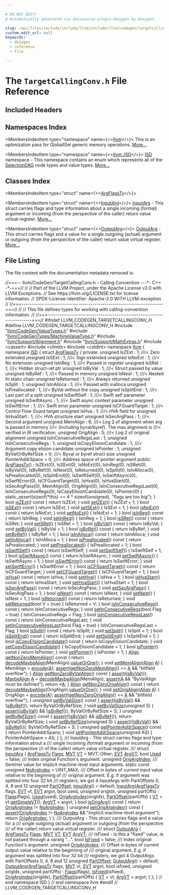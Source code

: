 ```yaml
---

# DO NOT EDIT!
# Automatically generated via docusaurus-plugin-doxygen by Doxygen.

slug: /api/files/include/include/llvm/include/llvm/codegen/targetcallingconv-h
custom_edit_url: null
keywords:
  - doxygen
  - reference
  - file

---
```





# The `TargetCallingConv.h` File Reference

<DoxygenPage pluginConfig={pluginConfig}>



## Included Headers

<IncludesList>
<IncludesListItem
  filePath="llvm/CodeGen/ValueTypes.h"
  permalink="/docs/api/files/include/include/llvm/include/llvm/codegen/valuetypes-h"
  isLocal="true" />
<IncludesListItem
  filePath="llvm/CodeGenTypes/MachineValueType.h"
  permalink="/docs/api/files/include/include/llvm/include/llvm/codegentypes/machinevaluetype-h"
  isLocal="true" />
<IncludesListItem
  filePath="llvm/Support/Alignment.h"
  permalink="/docs/api/files/include/include/llvm/include/llvm/support/alignment-h"
  isLocal="true" />
<IncludesListItem
  filePath="llvm/Support/MathExtras.h"
  permalink="/docs/api/files/include/include/llvm/include/llvm/support/mathextras-h"
  isLocal="true" />
<IncludesListItem
  filePath="cassert"
  permalink=""
  isLocal="false" />
<IncludesListItem
  filePath="climits"
  permalink=""
  isLocal="false" />
<IncludesListItem
  filePath="cstdint"
  permalink=""
  isLocal="false" />
</IncludesList>

## Namespaces Index

<MembersIndex>

<MembersIndexItem
  type="namespace"
  name={<><a href="/docs/api/namespaces/llvm">llvm</a></>}>
This is an optimization pass for GlobalISel generic memory operations. <a href="/docs/api/namespaces/llvm/#details">More...</a>
</MembersIndexItem>

<MembersIndexItem
  type="namespace"
  name={<><a href="/docs/api/namespaces/llvm/isd">llvm::ISD</a></>}>
<a href="/docs/api/namespaces/llvm/isd">ISD</a> namespace - This namespace contains an enum which represents all of the <a href="/docs/api/classes/llvm/selectiondag">SelectionDAG</a> node types and value types. <a href="/docs/api/namespaces/llvm/isd/#details">More...</a>
</MembersIndexItem>

</MembersIndex>

## Classes Index

<MembersIndex>

<MembersIndexItem
  type="struct"
  name={<><a href="/docs/api/structs/llvm/isd/argflagsty">ArgFlagsTy</a></>}>
</MembersIndexItem>

<MembersIndexItem
  type="struct"
  name={<><a href="/docs/api/structs/llvm/isd/inputarg">InputArg</a></>}>
<a href="/docs/api/structs/llvm/isd/inputarg">InputArg</a> - This struct carries flags and type information about a single incoming (formal) argument or incoming (from the perspective of the caller) return value virtual register. <a href="/docs/api/structs/llvm/isd/inputarg/#details">More...</a>
</MembersIndexItem>

<MembersIndexItem
  type="struct"
  name={<><a href="/docs/api/structs/llvm/isd/outputarg">OutputArg</a></>}>
<a href="/docs/api/structs/llvm/isd/outputarg">OutputArg</a> - This struct carries flags and a value for a single outgoing (actual) argument or outgoing (from the perspective of the caller) return value virtual register. <a href="/docs/api/structs/llvm/isd/outputarg/#details">More...</a>
</MembersIndexItem>

</MembersIndex>


## File Listing

The file content with the documentation metadata removed is:

<ProgramListing>

<Link id="l00001" /><CodeLine lineNumber="1"><Highlight kind="comment">//===-- llvm/CodeGen/TargetCallingConv.h - Calling Convention ---&#42;- C++ -&#42;-===//</Highlight><Highlight kind="normal"></Highlight></CodeLine>
<Link id="l00002" /><CodeLine lineNumber="2"><Highlight kind="normal"></Highlight><Highlight kind="comment">//</Highlight><Highlight kind="normal"></Highlight></CodeLine>
<Link id="l00003" /><CodeLine lineNumber="3"><Highlight kind="normal"></Highlight><Highlight kind="comment">// Part of the LLVM Project, under the Apache License v2.0 with LLVM Exceptions.</Highlight><Highlight kind="normal"></Highlight></CodeLine>
<Link id="l00004" /><CodeLine lineNumber="4"><Highlight kind="normal"></Highlight><Highlight kind="comment">// See https://llvm.org/LICENSE.txt for license information.</Highlight><Highlight kind="normal"></Highlight></CodeLine>
<Link id="l00005" /><CodeLine lineNumber="5"><Highlight kind="normal"></Highlight><Highlight kind="comment">// SPDX-License-Identifier: Apache-2.0 WITH LLVM-exception</Highlight><Highlight kind="normal"></Highlight></CodeLine>
<Link id="l00006" /><CodeLine lineNumber="6"><Highlight kind="normal"></Highlight><Highlight kind="comment">//</Highlight><Highlight kind="normal"></Highlight></CodeLine>
<Link id="l00007" /><CodeLine lineNumber="7"><Highlight kind="normal"></Highlight><Highlight kind="comment">//===----------------------------------------------------------------------===//</Highlight><Highlight kind="normal"></Highlight></CodeLine>
<Link id="l00008" /><CodeLine lineNumber="8"><Highlight kind="normal"></Highlight><Highlight kind="comment">//</Highlight><Highlight kind="normal"></Highlight></CodeLine>
<Link id="l00009" /><CodeLine lineNumber="9"><Highlight kind="normal"></Highlight><Highlight kind="comment">// This file defines types for working with calling-convention information.</Highlight><Highlight kind="normal"></Highlight></CodeLine>
<Link id="l00010" /><CodeLine lineNumber="10"><Highlight kind="normal"></Highlight><Highlight kind="comment">//</Highlight><Highlight kind="normal"></Highlight></CodeLine>
<Link id="l00011" /><CodeLine lineNumber="11"><Highlight kind="normal"></Highlight><Highlight kind="comment">//===----------------------------------------------------------------------===//</Highlight><Highlight kind="normal"></Highlight></CodeLine>
<Link id="l00012" /><CodeLine lineNumber="12"><Highlight kind="normal"></Highlight></CodeLine>
<Link id="l00013" /><CodeLine lineNumber="13"><Highlight kind="normal"></Highlight><Highlight kind="preprocessor">#ifndef LLVM&#95;CODEGEN&#95;TARGETCALLINGCONV&#95;H</Highlight><Highlight kind="normal"></Highlight></CodeLine>
<Link id="l00014" /><CodeLine lineNumber="14"><Highlight kind="normal"></Highlight><Highlight kind="preprocessor">#define LLVM&#95;CODEGEN&#95;TARGETCALLINGCONV&#95;H</Highlight><Highlight kind="normal"></Highlight></CodeLine>
<Link id="l00015" /><CodeLine lineNumber="15"><Highlight kind="normal"></Highlight></CodeLine>
<Link id="l00016" /><CodeLine lineNumber="16"><Highlight kind="normal"></Highlight><Highlight kind="preprocessor">#include &quot;<a href="/docs/api/files/include/include/llvm/include/llvm/codegen/valuetypes-h">llvm/CodeGen/ValueTypes.h</a>&quot;</Highlight><Highlight kind="normal"></Highlight></CodeLine>
<Link id="l00017" /><CodeLine lineNumber="17"><Highlight kind="normal"></Highlight><Highlight kind="preprocessor">#include &quot;<a href="/docs/api/files/include/include/llvm/include/llvm/codegentypes/machinevaluetype-h">llvm/CodeGenTypes/MachineValueType.h</a>&quot;</Highlight><Highlight kind="normal"></Highlight></CodeLine>
<Link id="l00018" /><CodeLine lineNumber="18"><Highlight kind="normal"></Highlight><Highlight kind="preprocessor">#include &quot;<a href="/docs/api/files/include/include/llvm/include/llvm/support/alignment-h">llvm/Support/Alignment.h</a>&quot;</Highlight><Highlight kind="normal"></Highlight></CodeLine>
<Link id="l00019" /><CodeLine lineNumber="19"><Highlight kind="normal"></Highlight><Highlight kind="preprocessor">#include &quot;<a href="/docs/api/files/include/include/llvm/include/llvm/support/mathextras-h">llvm/Support/MathExtras.h</a>&quot;</Highlight><Highlight kind="normal"></Highlight></CodeLine>
<Link id="l00020" /><CodeLine lineNumber="20"><Highlight kind="normal"></Highlight><Highlight kind="preprocessor">#include &lt;cassert&gt;</Highlight><Highlight kind="normal"></Highlight></CodeLine>
<Link id="l00021" /><CodeLine lineNumber="21"><Highlight kind="normal"></Highlight><Highlight kind="preprocessor">#include &lt;climits&gt;</Highlight><Highlight kind="normal"></Highlight></CodeLine>
<Link id="l00022" /><CodeLine lineNumber="22"><Highlight kind="normal"></Highlight><Highlight kind="preprocessor">#include &lt;cstdint&gt;</Highlight><Highlight kind="normal"></Highlight></CodeLine>
<Link id="l00023" /><CodeLine lineNumber="23"><Highlight kind="normal"></Highlight></CodeLine>
<Link id="l00024" /><CodeLine lineNumber="24"><Highlight kind="normal"></Highlight><Highlight kind="keyword">namespace </Highlight><Highlight kind="normal"><a href="/docs/api/namespaces/llvm">llvm</a> &#123;</Highlight></CodeLine>
<Link id="l00025" /><CodeLine lineNumber="25"><Highlight kind="normal"></Highlight><Highlight kind="keyword">namespace </Highlight><Highlight kind="normal"><a href="/docs/api/namespaces/llvm/isd">ISD</a> &#123;</Highlight></CodeLine>
<Link id="l00026" /><CodeLine lineNumber="26"><Highlight kind="normal"></Highlight></CodeLine>
<Link id="l00027" /><CodeLine lineNumber="27" lineLink="/docs/api/structs/llvm/isd/argflagsty"><Highlight kind="normal">  </Highlight><Highlight kind="keyword">struct </Highlight><Highlight kind="normal"><a href="/docs/api/structs/llvm/isd/argflagsty/#af36e8390a60a67b58813b43e3cbb765d">ArgFlagsTy</a> &#123;</Highlight></CodeLine>
<Link id="l00028" /><CodeLine lineNumber="28"><Highlight kind="normal">  </Highlight><Highlight kind="keyword">private</Highlight><Highlight kind="normal">:</Highlight></CodeLine>
<Link id="l00029" /><CodeLine lineNumber="29"><Highlight kind="normal">    </Highlight><Highlight kind="keywordtype">unsigned</Highlight><Highlight kind="normal"> IsZExt : 1;     </Highlight><Highlight kind="comment">///&lt; Zero extended</Highlight><Highlight kind="normal"></Highlight></CodeLine>
<Link id="l00030" /><CodeLine lineNumber="30"><Highlight kind="normal">    </Highlight><Highlight kind="keywordtype">unsigned</Highlight><Highlight kind="normal"> IsSExt : 1;     </Highlight><Highlight kind="comment">///&lt; Sign extended</Highlight><Highlight kind="normal"></Highlight></CodeLine>
<Link id="l00031" /><CodeLine lineNumber="31"><Highlight kind="normal">    </Highlight><Highlight kind="keywordtype">unsigned</Highlight><Highlight kind="normal"> IsNoExt : 1;    </Highlight><Highlight kind="comment">///&lt; No extension</Highlight><Highlight kind="normal"></Highlight></CodeLine>
<Link id="l00032" /><CodeLine lineNumber="32"><Highlight kind="normal">    </Highlight><Highlight kind="keywordtype">unsigned</Highlight><Highlight kind="normal"> IsInReg : 1;    </Highlight><Highlight kind="comment">///&lt; Passed in register</Highlight><Highlight kind="normal"></Highlight></CodeLine>
<Link id="l00033" /><CodeLine lineNumber="33"><Highlight kind="normal">    </Highlight><Highlight kind="keywordtype">unsigned</Highlight><Highlight kind="normal"> IsSRet : 1;     </Highlight><Highlight kind="comment">///&lt; Hidden struct-ret ptr</Highlight><Highlight kind="normal"></Highlight></CodeLine>
<Link id="l00034" /><CodeLine lineNumber="34"><Highlight kind="normal">    </Highlight><Highlight kind="keywordtype">unsigned</Highlight><Highlight kind="normal"> IsByVal : 1;    </Highlight><Highlight kind="comment">///&lt; Struct passed by value</Highlight><Highlight kind="normal"></Highlight></CodeLine>
<Link id="l00035" /><CodeLine lineNumber="35"><Highlight kind="normal">    </Highlight><Highlight kind="keywordtype">unsigned</Highlight><Highlight kind="normal"> IsByRef : 1;    </Highlight><Highlight kind="comment">///&lt; Passed in memory</Highlight><Highlight kind="normal"></Highlight></CodeLine>
<Link id="l00036" /><CodeLine lineNumber="36"><Highlight kind="normal">    </Highlight><Highlight kind="keywordtype">unsigned</Highlight><Highlight kind="normal"> IsNest : 1;     </Highlight><Highlight kind="comment">///&lt; Nested fn static chain</Highlight><Highlight kind="normal"></Highlight></CodeLine>
<Link id="l00037" /><CodeLine lineNumber="37"><Highlight kind="normal">    </Highlight><Highlight kind="keywordtype">unsigned</Highlight><Highlight kind="normal"> IsReturned : 1; </Highlight><Highlight kind="comment">///&lt; Always returned</Highlight><Highlight kind="normal"></Highlight></CodeLine>
<Link id="l00038" /><CodeLine lineNumber="38"><Highlight kind="normal">    </Highlight><Highlight kind="keywordtype">unsigned</Highlight><Highlight kind="normal"> IsSplit : 1;</Highlight></CodeLine>
<Link id="l00039" /><CodeLine lineNumber="39"><Highlight kind="normal">    </Highlight><Highlight kind="keywordtype">unsigned</Highlight><Highlight kind="normal"> IsInAlloca : 1;   </Highlight><Highlight kind="comment">///&lt; Passed with inalloca</Highlight><Highlight kind="normal"></Highlight></CodeLine>
<Link id="l00040" /><CodeLine lineNumber="40"><Highlight kind="normal">    </Highlight><Highlight kind="keywordtype">unsigned</Highlight><Highlight kind="normal"> IsPreallocated : 1; </Highlight><Highlight kind="comment">///&lt; ByVal without the copy</Highlight><Highlight kind="normal"></Highlight></CodeLine>
<Link id="l00041" /><CodeLine lineNumber="41"><Highlight kind="normal">    </Highlight><Highlight kind="keywordtype">unsigned</Highlight><Highlight kind="normal"> IsSplitEnd : 1;   </Highlight><Highlight kind="comment">///&lt; Last part of a split</Highlight><Highlight kind="normal"></Highlight></CodeLine>
<Link id="l00042" /><CodeLine lineNumber="42"><Highlight kind="normal">    </Highlight><Highlight kind="keywordtype">unsigned</Highlight><Highlight kind="normal"> IsSwiftSelf : 1;  </Highlight><Highlight kind="comment">///&lt; Swift self parameter</Highlight><Highlight kind="normal"></Highlight></CodeLine>
<Link id="l00043" /><CodeLine lineNumber="43"><Highlight kind="normal">    </Highlight><Highlight kind="keywordtype">unsigned</Highlight><Highlight kind="normal"> IsSwiftAsync : 1;  </Highlight><Highlight kind="comment">///&lt; Swift async context parameter</Highlight><Highlight kind="normal"></Highlight></CodeLine>
<Link id="l00044" /><CodeLine lineNumber="44"><Highlight kind="normal">    </Highlight><Highlight kind="keywordtype">unsigned</Highlight><Highlight kind="normal"> IsSwiftError : 1; </Highlight><Highlight kind="comment">///&lt; Swift error parameter</Highlight><Highlight kind="normal"></Highlight></CodeLine>
<Link id="l00045" /><CodeLine lineNumber="45"><Highlight kind="normal">    </Highlight><Highlight kind="keywordtype">unsigned</Highlight><Highlight kind="normal"> IsCFGuardTarget : 1; </Highlight><Highlight kind="comment">///&lt; Control Flow Guard target</Highlight><Highlight kind="normal"></Highlight></CodeLine>
<Link id="l00046" /><CodeLine lineNumber="46"><Highlight kind="normal">    </Highlight><Highlight kind="keywordtype">unsigned</Highlight><Highlight kind="normal"> IsHva : 1;        </Highlight><Highlight kind="comment">///&lt; HVA field for</Highlight><Highlight kind="normal"></Highlight></CodeLine>
<Link id="l00047" /><CodeLine lineNumber="47"><Highlight kind="normal">    </Highlight><Highlight kind="keywordtype">unsigned</Highlight><Highlight kind="normal"> IsHvaStart : 1;   </Highlight><Highlight kind="comment">///&lt; HVA structure start</Highlight><Highlight kind="normal"></Highlight></CodeLine>
<Link id="l00048" /><CodeLine lineNumber="48"><Highlight kind="normal">    </Highlight><Highlight kind="keywordtype">unsigned</Highlight><Highlight kind="normal"> IsSecArgPass : 1; </Highlight><Highlight kind="comment">///&lt; Second argument</Highlight><Highlight kind="normal"></Highlight></CodeLine>
<Link id="l00049" /><CodeLine lineNumber="49"><Highlight kind="normal">    </Highlight><Highlight kind="keywordtype">unsigned</Highlight><Highlight kind="normal"> MemAlign : 6; </Highlight><Highlight kind="comment">///&lt; Log 2 of alignment when arg is passed in memory</Highlight><Highlight kind="comment"></Highlight></CodeLine>
<Link id="l00050" /><CodeLine lineNumber="50"><Highlight kind="comment">                           ///&lt; (including byval/byref). The max alignment is</Highlight></CodeLine>
<Link id="l00051" /><CodeLine lineNumber="51"><Highlight kind="comment">                           ///&lt; verified in IR verification.</Highlight><Highlight kind="normal"></Highlight></CodeLine>
<Link id="l00052" /><CodeLine lineNumber="52"><Highlight kind="normal">    </Highlight><Highlight kind="keywordtype">unsigned</Highlight><Highlight kind="normal"> OrigAlign : 5;    </Highlight><Highlight kind="comment">///&lt; Log 2 of original alignment</Highlight><Highlight kind="normal"></Highlight></CodeLine>
<Link id="l00053" /><CodeLine lineNumber="53"><Highlight kind="normal">    </Highlight><Highlight kind="keywordtype">unsigned</Highlight><Highlight kind="normal"> IsInConsecutiveRegsLast : 1;</Highlight></CodeLine>
<Link id="l00054" /><CodeLine lineNumber="54"><Highlight kind="normal">    </Highlight><Highlight kind="keywordtype">unsigned</Highlight><Highlight kind="normal"> IsInConsecutiveRegs : 1;</Highlight></CodeLine>
<Link id="l00055" /><CodeLine lineNumber="55"><Highlight kind="normal">    </Highlight><Highlight kind="keywordtype">unsigned</Highlight><Highlight kind="normal"> IsCopyElisionCandidate : 1; </Highlight><Highlight kind="comment">///&lt; Argument copy elision candidate</Highlight><Highlight kind="normal"></Highlight></CodeLine>
<Link id="l00056" /><CodeLine lineNumber="56"><Highlight kind="normal">    </Highlight><Highlight kind="keywordtype">unsigned</Highlight><Highlight kind="normal"> IsPointer : 1;</Highlight></CodeLine>
<Link id="l00057" /><CodeLine lineNumber="57"><Highlight kind="normal"></Highlight></CodeLine>
<Link id="l00058" /><CodeLine lineNumber="58"><Highlight kind="normal">    </Highlight><Highlight kind="keywordtype">unsigned</Highlight><Highlight kind="normal"> ByValOrByRefSize = 0; </Highlight><Highlight kind="comment">///&lt; Byval or byref struct size</Highlight><Highlight kind="normal"></Highlight></CodeLine>
<Link id="l00059" /><CodeLine lineNumber="59"><Highlight kind="normal"></Highlight></CodeLine>
<Link id="l00060" /><CodeLine lineNumber="60"><Highlight kind="normal">    </Highlight><Highlight kind="keywordtype">unsigned</Highlight><Highlight kind="normal"> PointerAddrSpace = 0; </Highlight><Highlight kind="comment">///&lt; Address space of pointer argument</Highlight><Highlight kind="normal"></Highlight></CodeLine>
<Link id="l00061" /><CodeLine lineNumber="61"><Highlight kind="normal"></Highlight></CodeLine>
<Link id="l00062" /><CodeLine lineNumber="62"><Highlight kind="normal">  </Highlight><Highlight kind="keyword">public</Highlight><Highlight kind="normal">:</Highlight></CodeLine>
<Link id="l00063" /><CodeLine lineNumber="63" lineLink="/docs/api/structs/llvm/isd/argflagsty/#af36e8390a60a67b58813b43e3cbb765d"><Highlight kind="normal">    <a href="/docs/api/structs/llvm/isd/argflagsty/#af36e8390a60a67b58813b43e3cbb765d">ArgFlagsTy</a>()</Highlight></CodeLine>
<Link id="l00064" /><CodeLine lineNumber="64"><Highlight kind="normal">        : IsZExt(0), IsSExt(0), IsNoExt(0), IsInReg(0), IsSRet(0), IsByVal(0),</Highlight></CodeLine>
<Link id="l00065" /><CodeLine lineNumber="65"><Highlight kind="normal">          IsByRef(0), IsNest(0), IsReturned(0), IsSplit(0), IsInAlloca(0),</Highlight></CodeLine>
<Link id="l00066" /><CodeLine lineNumber="66"><Highlight kind="normal">          IsPreallocated(0), IsSplitEnd(0), IsSwiftSelf(0), IsSwiftAsync(0),</Highlight></CodeLine>
<Link id="l00067" /><CodeLine lineNumber="67"><Highlight kind="normal">          IsSwiftError(0), IsCFGuardTarget(0), IsHva(0), IsHvaStart(0),</Highlight></CodeLine>
<Link id="l00068" /><CodeLine lineNumber="68"><Highlight kind="normal">          IsSecArgPass(0), MemAlign(0), OrigAlign(0),</Highlight></CodeLine>
<Link id="l00069" /><CodeLine lineNumber="69"><Highlight kind="normal">          IsInConsecutiveRegsLast(0), IsInConsecutiveRegs(0),</Highlight></CodeLine>
<Link id="l00070" /><CodeLine lineNumber="70"><Highlight kind="normal">          IsCopyElisionCandidate(0), IsPointer(0) &#123;</Highlight></CodeLine>
<Link id="l00071" /><CodeLine lineNumber="71"><Highlight kind="normal">      </Highlight><Highlight kind="keyword">static&#95;assert</Highlight><Highlight kind="normal">(</Highlight><Highlight kind="keyword">sizeof</Highlight><Highlight kind="normal">(&#42;this) == 4 &#42; </Highlight><Highlight kind="keyword">sizeof</Highlight><Highlight kind="normal">(unsigned), </Highlight><Highlight kind="stringliteral">&quot;flags are too big&quot;</Highlight><Highlight kind="normal">);</Highlight></CodeLine>
<Link id="l00072" /><CodeLine lineNumber="72"><Highlight kind="normal">    &#125;</Highlight></CodeLine>
<Link id="l00073" /><CodeLine lineNumber="73"><Highlight kind="normal"></Highlight></CodeLine>
<Link id="l00074" /><CodeLine lineNumber="74" lineLink="/docs/api/structs/llvm/isd/argflagsty/#a8451a193509dd61f572e8dbd42b8912d"><Highlight kind="normal">    </Highlight><Highlight kind="keywordtype">bool</Highlight><Highlight kind="normal"> <a href="/docs/api/structs/llvm/isd/argflagsty/#a8451a193509dd61f572e8dbd42b8912d">isZExt</a>()</Highlight><Highlight kind="keyword"> const </Highlight><Highlight kind="normal">&#123; </Highlight><Highlight kind="keywordflow">return</Highlight><Highlight kind="normal"> IsZExt; &#125;</Highlight></CodeLine>
<Link id="l00075" /><CodeLine lineNumber="75" lineLink="/docs/api/structs/llvm/isd/argflagsty/#a9d5e89b5f086590d776028ee2f095453"><Highlight kind="normal">    </Highlight><Highlight kind="keywordtype">void</Highlight><Highlight kind="normal"> <a href="/docs/api/structs/llvm/isd/argflagsty/#a9d5e89b5f086590d776028ee2f095453">setZExt</a>() &#123; IsZExt = 1; &#125;</Highlight></CodeLine>
<Link id="l00076" /><CodeLine lineNumber="76"><Highlight kind="normal"></Highlight></CodeLine>
<Link id="l00077" /><CodeLine lineNumber="77" lineLink="/docs/api/structs/llvm/isd/argflagsty/#aaa6158ce48c81c608caeaf2317a43244"><Highlight kind="normal">    </Highlight><Highlight kind="keywordtype">bool</Highlight><Highlight kind="normal"> <a href="/docs/api/structs/llvm/isd/argflagsty/#aaa6158ce48c81c608caeaf2317a43244">isSExt</a>()</Highlight><Highlight kind="keyword"> const </Highlight><Highlight kind="normal">&#123; </Highlight><Highlight kind="keywordflow">return</Highlight><Highlight kind="normal"> IsSExt; &#125;</Highlight></CodeLine>
<Link id="l00078" /><CodeLine lineNumber="78" lineLink="/docs/api/structs/llvm/isd/argflagsty/#a1134ea0aa4c8b2d3e344d48dca3c4d44"><Highlight kind="normal">    </Highlight><Highlight kind="keywordtype">void</Highlight><Highlight kind="normal"> <a href="/docs/api/structs/llvm/isd/argflagsty/#a1134ea0aa4c8b2d3e344d48dca3c4d44">setSExt</a>() &#123; IsSExt = 1; &#125;</Highlight></CodeLine>
<Link id="l00079" /><CodeLine lineNumber="79"><Highlight kind="normal"></Highlight></CodeLine>
<Link id="l00080" /><CodeLine lineNumber="80" lineLink="/docs/api/structs/llvm/isd/argflagsty/#a86680b7d4f41cceffc04988618bdf180"><Highlight kind="normal">    </Highlight><Highlight kind="keywordtype">bool</Highlight><Highlight kind="normal"> <a href="/docs/api/structs/llvm/isd/argflagsty/#a86680b7d4f41cceffc04988618bdf180">isNoExt</a>()</Highlight><Highlight kind="keyword"> const </Highlight><Highlight kind="normal">&#123; </Highlight><Highlight kind="keywordflow">return</Highlight><Highlight kind="normal"> IsNoExt; &#125;</Highlight></CodeLine>
<Link id="l00081" /><CodeLine lineNumber="81" lineLink="/docs/api/structs/llvm/isd/argflagsty/#ac58d2dee5e895bdbbe4805d4c2f71554"><Highlight kind="normal">    </Highlight><Highlight kind="keywordtype">void</Highlight><Highlight kind="normal"> <a href="/docs/api/structs/llvm/isd/argflagsty/#ac58d2dee5e895bdbbe4805d4c2f71554">setNoExt</a>() &#123; IsNoExt = 1; &#125;</Highlight></CodeLine>
<Link id="l00082" /><CodeLine lineNumber="82"><Highlight kind="normal"></Highlight></CodeLine>
<Link id="l00083" /><CodeLine lineNumber="83" lineLink="/docs/api/structs/llvm/isd/argflagsty/#a1b2d8fdb0e97f6b863438aea77e6a118"><Highlight kind="normal">    </Highlight><Highlight kind="keywordtype">bool</Highlight><Highlight kind="normal"> <a href="/docs/api/structs/llvm/isd/argflagsty/#a1b2d8fdb0e97f6b863438aea77e6a118">isInReg</a>()</Highlight><Highlight kind="keyword"> const </Highlight><Highlight kind="normal">&#123; </Highlight><Highlight kind="keywordflow">return</Highlight><Highlight kind="normal"> IsInReg; &#125;</Highlight></CodeLine>
<Link id="l00084" /><CodeLine lineNumber="84" lineLink="/docs/api/structs/llvm/isd/argflagsty/#ac8683d314a90a316cb67a685d42a8c28"><Highlight kind="normal">    </Highlight><Highlight kind="keywordtype">void</Highlight><Highlight kind="normal"> <a href="/docs/api/structs/llvm/isd/argflagsty/#ac8683d314a90a316cb67a685d42a8c28">setInReg</a>() &#123; IsInReg = 1; &#125;</Highlight></CodeLine>
<Link id="l00085" /><CodeLine lineNumber="85"><Highlight kind="normal"></Highlight></CodeLine>
<Link id="l00086" /><CodeLine lineNumber="86" lineLink="/docs/api/structs/llvm/isd/argflagsty/#a4f5f700d87743dfbb043a2f7d56844dd"><Highlight kind="normal">    </Highlight><Highlight kind="keywordtype">bool</Highlight><Highlight kind="normal"> <a href="/docs/api/structs/llvm/isd/argflagsty/#a4f5f700d87743dfbb043a2f7d56844dd">isSRet</a>()</Highlight><Highlight kind="keyword"> const </Highlight><Highlight kind="normal">&#123; </Highlight><Highlight kind="keywordflow">return</Highlight><Highlight kind="normal"> IsSRet; &#125;</Highlight></CodeLine>
<Link id="l00087" /><CodeLine lineNumber="87" lineLink="/docs/api/structs/llvm/isd/argflagsty/#aba7598e759d8fb948b4a25186a4d8aec"><Highlight kind="normal">    </Highlight><Highlight kind="keywordtype">void</Highlight><Highlight kind="normal"> <a href="/docs/api/structs/llvm/isd/argflagsty/#aba7598e759d8fb948b4a25186a4d8aec">setSRet</a>() &#123; IsSRet = 1; &#125;</Highlight></CodeLine>
<Link id="l00088" /><CodeLine lineNumber="88"><Highlight kind="normal"></Highlight></CodeLine>
<Link id="l00089" /><CodeLine lineNumber="89" lineLink="/docs/api/structs/llvm/isd/argflagsty/#abaf9cc57d53cc8554954965b74037ad3"><Highlight kind="normal">    </Highlight><Highlight kind="keywordtype">bool</Highlight><Highlight kind="normal"> <a href="/docs/api/structs/llvm/isd/argflagsty/#abaf9cc57d53cc8554954965b74037ad3">isByVal</a>()</Highlight><Highlight kind="keyword"> const </Highlight><Highlight kind="normal">&#123; </Highlight><Highlight kind="keywordflow">return</Highlight><Highlight kind="normal"> IsByVal; &#125;</Highlight></CodeLine>
<Link id="l00090" /><CodeLine lineNumber="90" lineLink="/docs/api/structs/llvm/isd/argflagsty/#a2014ce03ca56d15be72ef050d1098660"><Highlight kind="normal">    </Highlight><Highlight kind="keywordtype">void</Highlight><Highlight kind="normal"> <a href="/docs/api/structs/llvm/isd/argflagsty/#a2014ce03ca56d15be72ef050d1098660">setByVal</a>() &#123; IsByVal = 1; &#125;</Highlight></CodeLine>
<Link id="l00091" /><CodeLine lineNumber="91"><Highlight kind="normal"></Highlight></CodeLine>
<Link id="l00092" /><CodeLine lineNumber="92" lineLink="/docs/api/structs/llvm/isd/argflagsty/#aeade37a31ddf79e6953f9aaa5f722b13"><Highlight kind="normal">    </Highlight><Highlight kind="keywordtype">bool</Highlight><Highlight kind="normal"> <a href="/docs/api/structs/llvm/isd/argflagsty/#aeade37a31ddf79e6953f9aaa5f722b13">isByRef</a>()</Highlight><Highlight kind="keyword"> const </Highlight><Highlight kind="normal">&#123; </Highlight><Highlight kind="keywordflow">return</Highlight><Highlight kind="normal"> IsByRef; &#125;</Highlight></CodeLine>
<Link id="l00093" /><CodeLine lineNumber="93" lineLink="/docs/api/structs/llvm/isd/argflagsty/#a6906d544563f34cb4919576d2164a8a2"><Highlight kind="normal">    </Highlight><Highlight kind="keywordtype">void</Highlight><Highlight kind="normal"> <a href="/docs/api/structs/llvm/isd/argflagsty/#a6906d544563f34cb4919576d2164a8a2">setByRef</a>() &#123; IsByRef = 1; &#125;</Highlight></CodeLine>
<Link id="l00094" /><CodeLine lineNumber="94"><Highlight kind="normal"></Highlight></CodeLine>
<Link id="l00095" /><CodeLine lineNumber="95" lineLink="/docs/api/structs/llvm/isd/argflagsty/#a26e11c082de7b6b6cb7eb2949b24e4d0"><Highlight kind="normal">    </Highlight><Highlight kind="keywordtype">bool</Highlight><Highlight kind="normal"> <a href="/docs/api/structs/llvm/isd/argflagsty/#a26e11c082de7b6b6cb7eb2949b24e4d0">isInAlloca</a>()</Highlight><Highlight kind="keyword"> const </Highlight><Highlight kind="normal">&#123; </Highlight><Highlight kind="keywordflow">return</Highlight><Highlight kind="normal"> IsInAlloca; &#125;</Highlight></CodeLine>
<Link id="l00096" /><CodeLine lineNumber="96" lineLink="/docs/api/structs/llvm/isd/argflagsty/#aa901bfa31a5e007d0c802fe32eef922a"><Highlight kind="normal">    </Highlight><Highlight kind="keywordtype">void</Highlight><Highlight kind="normal"> <a href="/docs/api/structs/llvm/isd/argflagsty/#aa901bfa31a5e007d0c802fe32eef922a">setInAlloca</a>() &#123; IsInAlloca = 1; &#125;</Highlight></CodeLine>
<Link id="l00097" /><CodeLine lineNumber="97"><Highlight kind="normal"></Highlight></CodeLine>
<Link id="l00098" /><CodeLine lineNumber="98" lineLink="/docs/api/structs/llvm/isd/argflagsty/#ae1019f559dfd37f36cf2040bc29c0f78"><Highlight kind="normal">    </Highlight><Highlight kind="keywordtype">bool</Highlight><Highlight kind="normal"> <a href="/docs/api/structs/llvm/isd/argflagsty/#ae1019f559dfd37f36cf2040bc29c0f78">isPreallocated</a>()</Highlight><Highlight kind="keyword"> const </Highlight><Highlight kind="normal">&#123; </Highlight><Highlight kind="keywordflow">return</Highlight><Highlight kind="normal"> IsPreallocated; &#125;</Highlight></CodeLine>
<Link id="l00099" /><CodeLine lineNumber="99" lineLink="/docs/api/structs/llvm/isd/argflagsty/#a325d2ebbfd9d8dc1256ee85ee05f3e8a"><Highlight kind="normal">    </Highlight><Highlight kind="keywordtype">void</Highlight><Highlight kind="normal"> <a href="/docs/api/structs/llvm/isd/argflagsty/#a325d2ebbfd9d8dc1256ee85ee05f3e8a">setPreallocated</a>() &#123; IsPreallocated = 1; &#125;</Highlight></CodeLine>
<Link id="l00100" /><CodeLine lineNumber="100"><Highlight kind="normal"></Highlight></CodeLine>
<Link id="l00101" /><CodeLine lineNumber="101" lineLink="/docs/api/structs/llvm/isd/argflagsty/#a64789b829491f11487c7e0ed130f393d"><Highlight kind="normal">    </Highlight><Highlight kind="keywordtype">bool</Highlight><Highlight kind="normal"> <a href="/docs/api/structs/llvm/isd/argflagsty/#a64789b829491f11487c7e0ed130f393d">isSwiftSelf</a>()</Highlight><Highlight kind="keyword"> const </Highlight><Highlight kind="normal">&#123; </Highlight><Highlight kind="keywordflow">return</Highlight><Highlight kind="normal"> IsSwiftSelf; &#125;</Highlight></CodeLine>
<Link id="l00102" /><CodeLine lineNumber="102" lineLink="/docs/api/structs/llvm/isd/argflagsty/#abdf35e22996dcd160d6986396d2a0d79"><Highlight kind="normal">    </Highlight><Highlight kind="keywordtype">void</Highlight><Highlight kind="normal"> <a href="/docs/api/structs/llvm/isd/argflagsty/#abdf35e22996dcd160d6986396d2a0d79">setSwiftSelf</a>() &#123; IsSwiftSelf = 1; &#125;</Highlight></CodeLine>
<Link id="l00103" /><CodeLine lineNumber="103"><Highlight kind="normal"></Highlight></CodeLine>
<Link id="l00104" /><CodeLine lineNumber="104" lineLink="/docs/api/structs/llvm/isd/argflagsty/#ae9e5ea9fb9ac21ba336df66b3200de50"><Highlight kind="normal">    </Highlight><Highlight kind="keywordtype">bool</Highlight><Highlight kind="normal"> <a href="/docs/api/structs/llvm/isd/argflagsty/#ae9e5ea9fb9ac21ba336df66b3200de50">isSwiftAsync</a>()</Highlight><Highlight kind="keyword"> const </Highlight><Highlight kind="normal">&#123; </Highlight><Highlight kind="keywordflow">return</Highlight><Highlight kind="normal"> IsSwiftAsync; &#125;</Highlight></CodeLine>
<Link id="l00105" /><CodeLine lineNumber="105" lineLink="/docs/api/structs/llvm/isd/argflagsty/#a0f72a0f880088d46e3832db9cbf6f030"><Highlight kind="normal">    </Highlight><Highlight kind="keywordtype">void</Highlight><Highlight kind="normal"> <a href="/docs/api/structs/llvm/isd/argflagsty/#a0f72a0f880088d46e3832db9cbf6f030">setSwiftAsync</a>() &#123; IsSwiftAsync = 1; &#125;</Highlight></CodeLine>
<Link id="l00106" /><CodeLine lineNumber="106"><Highlight kind="normal"></Highlight></CodeLine>
<Link id="l00107" /><CodeLine lineNumber="107" lineLink="/docs/api/structs/llvm/isd/argflagsty/#aa69b21f650eee79a9223739121540569"><Highlight kind="normal">    </Highlight><Highlight kind="keywordtype">bool</Highlight><Highlight kind="normal"> <a href="/docs/api/structs/llvm/isd/argflagsty/#aa69b21f650eee79a9223739121540569">isSwiftError</a>()</Highlight><Highlight kind="keyword"> const </Highlight><Highlight kind="normal">&#123; </Highlight><Highlight kind="keywordflow">return</Highlight><Highlight kind="normal"> IsSwiftError; &#125;</Highlight></CodeLine>
<Link id="l00108" /><CodeLine lineNumber="108" lineLink="/docs/api/structs/llvm/isd/argflagsty/#a8cd2538a9400e19ebc6514a5a166b655"><Highlight kind="normal">    </Highlight><Highlight kind="keywordtype">void</Highlight><Highlight kind="normal"> <a href="/docs/api/structs/llvm/isd/argflagsty/#a8cd2538a9400e19ebc6514a5a166b655">setSwiftError</a>() &#123; IsSwiftError = 1; &#125;</Highlight></CodeLine>
<Link id="l00109" /><CodeLine lineNumber="109"><Highlight kind="normal"></Highlight></CodeLine>
<Link id="l00110" /><CodeLine lineNumber="110" lineLink="/docs/api/structs/llvm/isd/argflagsty/#af2d266bcaaa1e4e0e4f3594108c65332"><Highlight kind="normal">    </Highlight><Highlight kind="keywordtype">bool</Highlight><Highlight kind="normal"> <a href="/docs/api/structs/llvm/isd/argflagsty/#af2d266bcaaa1e4e0e4f3594108c65332">isCFGuardTarget</a>()</Highlight><Highlight kind="keyword"> const </Highlight><Highlight kind="normal">&#123; </Highlight><Highlight kind="keywordflow">return</Highlight><Highlight kind="normal"> IsCFGuardTarget; &#125;</Highlight></CodeLine>
<Link id="l00111" /><CodeLine lineNumber="111" lineLink="/docs/api/structs/llvm/isd/argflagsty/#ad89e01749b073512bcb3dbab287ae456"><Highlight kind="normal">    </Highlight><Highlight kind="keywordtype">void</Highlight><Highlight kind="normal"> <a href="/docs/api/structs/llvm/isd/argflagsty/#ad89e01749b073512bcb3dbab287ae456">setCFGuardTarget</a>() &#123; IsCFGuardTarget = 1; &#125;</Highlight></CodeLine>
<Link id="l00112" /><CodeLine lineNumber="112"><Highlight kind="normal"></Highlight></CodeLine>
<Link id="l00113" /><CodeLine lineNumber="113" lineLink="/docs/api/structs/llvm/isd/argflagsty/#a818a4ff7f8a1e73e623e74ffd0fdc95f"><Highlight kind="normal">    </Highlight><Highlight kind="keywordtype">bool</Highlight><Highlight kind="normal"> <a href="/docs/api/structs/llvm/isd/argflagsty/#a818a4ff7f8a1e73e623e74ffd0fdc95f">isHva</a>()</Highlight><Highlight kind="keyword"> const </Highlight><Highlight kind="normal">&#123; </Highlight><Highlight kind="keywordflow">return</Highlight><Highlight kind="normal"> IsHva; &#125;</Highlight></CodeLine>
<Link id="l00114" /><CodeLine lineNumber="114" lineLink="/docs/api/structs/llvm/isd/argflagsty/#a078f1add692592f49da841cb0d7d54de"><Highlight kind="normal">    </Highlight><Highlight kind="keywordtype">void</Highlight><Highlight kind="normal"> <a href="/docs/api/structs/llvm/isd/argflagsty/#a078f1add692592f49da841cb0d7d54de">setHva</a>() &#123; IsHva = 1; &#125;</Highlight></CodeLine>
<Link id="l00115" /><CodeLine lineNumber="115"><Highlight kind="normal"></Highlight></CodeLine>
<Link id="l00116" /><CodeLine lineNumber="116" lineLink="/docs/api/structs/llvm/isd/argflagsty/#a048fbfd76ffc6c50232e51e944eec532"><Highlight kind="normal">    </Highlight><Highlight kind="keywordtype">bool</Highlight><Highlight kind="normal"> <a href="/docs/api/structs/llvm/isd/argflagsty/#a048fbfd76ffc6c50232e51e944eec532">isHvaStart</a>()</Highlight><Highlight kind="keyword"> const </Highlight><Highlight kind="normal">&#123; </Highlight><Highlight kind="keywordflow">return</Highlight><Highlight kind="normal"> IsHvaStart; &#125;</Highlight></CodeLine>
<Link id="l00117" /><CodeLine lineNumber="117" lineLink="/docs/api/structs/llvm/isd/argflagsty/#accc04df0e6338eec3586aeba3a03f73f"><Highlight kind="normal">    </Highlight><Highlight kind="keywordtype">void</Highlight><Highlight kind="normal"> <a href="/docs/api/structs/llvm/isd/argflagsty/#accc04df0e6338eec3586aeba3a03f73f">setHvaStart</a>() &#123; IsHvaStart = 1; &#125;</Highlight></CodeLine>
<Link id="l00118" /><CodeLine lineNumber="118"><Highlight kind="normal"></Highlight></CodeLine>
<Link id="l00119" /><CodeLine lineNumber="119" lineLink="/docs/api/structs/llvm/isd/argflagsty/#a5af59a7db5f3b01138d11a3dc7da10db"><Highlight kind="normal">    </Highlight><Highlight kind="keywordtype">bool</Highlight><Highlight kind="normal"> <a href="/docs/api/structs/llvm/isd/argflagsty/#a5af59a7db5f3b01138d11a3dc7da10db">isSecArgPass</a>()</Highlight><Highlight kind="keyword"> const </Highlight><Highlight kind="normal">&#123; </Highlight><Highlight kind="keywordflow">return</Highlight><Highlight kind="normal"> IsSecArgPass; &#125;</Highlight></CodeLine>
<Link id="l00120" /><CodeLine lineNumber="120" lineLink="/docs/api/structs/llvm/isd/argflagsty/#ae55bb9d4e1f746ee361215d4d9b50ff8"><Highlight kind="normal">    </Highlight><Highlight kind="keywordtype">void</Highlight><Highlight kind="normal"> <a href="/docs/api/structs/llvm/isd/argflagsty/#ae55bb9d4e1f746ee361215d4d9b50ff8">setSecArgPass</a>() &#123; IsSecArgPass = 1; &#125;</Highlight></CodeLine>
<Link id="l00121" /><CodeLine lineNumber="121"><Highlight kind="normal"></Highlight></CodeLine>
<Link id="l00122" /><CodeLine lineNumber="122" lineLink="/docs/api/structs/llvm/isd/argflagsty/#a009d7b979b89268cdf5040286d883b1d"><Highlight kind="normal">    </Highlight><Highlight kind="keywordtype">bool</Highlight><Highlight kind="normal"> <a href="/docs/api/structs/llvm/isd/argflagsty/#a009d7b979b89268cdf5040286d883b1d">isNest</a>()</Highlight><Highlight kind="keyword"> const </Highlight><Highlight kind="normal">&#123; </Highlight><Highlight kind="keywordflow">return</Highlight><Highlight kind="normal"> IsNest; &#125;</Highlight></CodeLine>
<Link id="l00123" /><CodeLine lineNumber="123" lineLink="/docs/api/structs/llvm/isd/argflagsty/#a996f0e431c0f5c7c14ab38bb225fc945"><Highlight kind="normal">    </Highlight><Highlight kind="keywordtype">void</Highlight><Highlight kind="normal"> <a href="/docs/api/structs/llvm/isd/argflagsty/#a996f0e431c0f5c7c14ab38bb225fc945">setNest</a>() &#123; IsNest = 1; &#125;</Highlight></CodeLine>
<Link id="l00124" /><CodeLine lineNumber="124"><Highlight kind="normal"></Highlight></CodeLine>
<Link id="l00125" /><CodeLine lineNumber="125" lineLink="/docs/api/structs/llvm/isd/argflagsty/#ac1717e7179c41697ee27038e7a3215fd"><Highlight kind="normal">    </Highlight><Highlight kind="keywordtype">bool</Highlight><Highlight kind="normal"> <a href="/docs/api/structs/llvm/isd/argflagsty/#ac1717e7179c41697ee27038e7a3215fd">isReturned</a>()</Highlight><Highlight kind="keyword"> const </Highlight><Highlight kind="normal">&#123; </Highlight><Highlight kind="keywordflow">return</Highlight><Highlight kind="normal"> IsReturned; &#125;</Highlight></CodeLine>
<Link id="l00126" /><CodeLine lineNumber="126" lineLink="/docs/api/structs/llvm/isd/argflagsty/#aa23b48d978da5a6afad165dbd9725769"><Highlight kind="normal">    </Highlight><Highlight kind="keywordtype">void</Highlight><Highlight kind="normal"> <a href="/docs/api/structs/llvm/isd/argflagsty/#aa23b48d978da5a6afad165dbd9725769">setReturned</a>(</Highlight><Highlight kind="keywordtype">bool</Highlight><Highlight kind="normal"> V = </Highlight><Highlight kind="keyword">true</Highlight><Highlight kind="normal">) &#123; IsReturned = V; &#125;</Highlight></CodeLine>
<Link id="l00127" /><CodeLine lineNumber="127"><Highlight kind="normal"></Highlight></CodeLine>
<Link id="l00128" /><CodeLine lineNumber="128" lineLink="/docs/api/structs/llvm/isd/argflagsty/#a18618326c8d9369d4c7e4688dec684b5"><Highlight kind="normal">    </Highlight><Highlight kind="keywordtype">bool</Highlight><Highlight kind="normal"> <a href="/docs/api/structs/llvm/isd/argflagsty/#a18618326c8d9369d4c7e4688dec684b5">isInConsecutiveRegs</a>()</Highlight><Highlight kind="keyword">  const </Highlight><Highlight kind="normal">&#123; </Highlight><Highlight kind="keywordflow">return</Highlight><Highlight kind="normal"> IsInConsecutiveRegs; &#125;</Highlight></CodeLine>
<Link id="l00129" /><CodeLine lineNumber="129" lineLink="/docs/api/structs/llvm/isd/argflagsty/#a2004d6a7f4b9ac8d4e101eea3e52b33a"><Highlight kind="normal">    </Highlight><Highlight kind="keywordtype">void</Highlight><Highlight kind="normal"> <a href="/docs/api/structs/llvm/isd/argflagsty/#a2004d6a7f4b9ac8d4e101eea3e52b33a">setInConsecutiveRegs</a>(</Highlight><Highlight kind="keywordtype">bool</Highlight><Highlight kind="normal"> Flag = </Highlight><Highlight kind="keyword">true</Highlight><Highlight kind="normal">) &#123; IsInConsecutiveRegs = Flag; &#125;</Highlight></CodeLine>
<Link id="l00130" /><CodeLine lineNumber="130"><Highlight kind="normal"></Highlight></CodeLine>
<Link id="l00131" /><CodeLine lineNumber="131" lineLink="/docs/api/structs/llvm/isd/argflagsty/#abb4b62c28d4a4aab9269cd62b1b3e094"><Highlight kind="normal">    </Highlight><Highlight kind="keywordtype">bool</Highlight><Highlight kind="normal"> <a href="/docs/api/structs/llvm/isd/argflagsty/#abb4b62c28d4a4aab9269cd62b1b3e094">isInConsecutiveRegsLast</a>()</Highlight><Highlight kind="keyword"> const </Highlight><Highlight kind="normal">&#123; </Highlight><Highlight kind="keywordflow">return</Highlight><Highlight kind="normal"> IsInConsecutiveRegsLast; &#125;</Highlight></CodeLine>
<Link id="l00132" /><CodeLine lineNumber="132" lineLink="/docs/api/structs/llvm/isd/argflagsty/#adc87904b6600bb0300ec0e0c532c86c7"><Highlight kind="normal">    </Highlight><Highlight kind="keywordtype">void</Highlight><Highlight kind="normal"> <a href="/docs/api/structs/llvm/isd/argflagsty/#adc87904b6600bb0300ec0e0c532c86c7">setInConsecutiveRegsLast</a>(</Highlight><Highlight kind="keywordtype">bool</Highlight><Highlight kind="normal"> Flag = </Highlight><Highlight kind="keyword">true</Highlight><Highlight kind="normal">) &#123;</Highlight></CodeLine>
<Link id="l00133" /><CodeLine lineNumber="133"><Highlight kind="normal">      IsInConsecutiveRegsLast = Flag;</Highlight></CodeLine>
<Link id="l00134" /><CodeLine lineNumber="134"><Highlight kind="normal">    &#125;</Highlight></CodeLine>
<Link id="l00135" /><CodeLine lineNumber="135"><Highlight kind="normal"></Highlight></CodeLine>
<Link id="l00136" /><CodeLine lineNumber="136" lineLink="/docs/api/structs/llvm/isd/argflagsty/#a989f6c0917729b4622f413f629239420"><Highlight kind="normal">    </Highlight><Highlight kind="keywordtype">bool</Highlight><Highlight kind="normal"> <a href="/docs/api/structs/llvm/isd/argflagsty/#a989f6c0917729b4622f413f629239420">isSplit</a>()</Highlight><Highlight kind="keyword">   const </Highlight><Highlight kind="normal">&#123; </Highlight><Highlight kind="keywordflow">return</Highlight><Highlight kind="normal"> IsSplit; &#125;</Highlight></CodeLine>
<Link id="l00137" /><CodeLine lineNumber="137" lineLink="/docs/api/structs/llvm/isd/argflagsty/#a25c5036ad8186057b206a6be57ce383d"><Highlight kind="normal">    </Highlight><Highlight kind="keywordtype">void</Highlight><Highlight kind="normal"> <a href="/docs/api/structs/llvm/isd/argflagsty/#a25c5036ad8186057b206a6be57ce383d">setSplit</a>()  &#123; IsSplit = 1; &#125;</Highlight></CodeLine>
<Link id="l00138" /><CodeLine lineNumber="138"><Highlight kind="normal"></Highlight></CodeLine>
<Link id="l00139" /><CodeLine lineNumber="139" lineLink="/docs/api/structs/llvm/isd/argflagsty/#a0343079be1a948f58f37c97559973b90"><Highlight kind="normal">    </Highlight><Highlight kind="keywordtype">bool</Highlight><Highlight kind="normal"> <a href="/docs/api/structs/llvm/isd/argflagsty/#a0343079be1a948f58f37c97559973b90">isSplitEnd</a>()</Highlight><Highlight kind="keyword">   const </Highlight><Highlight kind="normal">&#123; </Highlight><Highlight kind="keywordflow">return</Highlight><Highlight kind="normal"> IsSplitEnd; &#125;</Highlight></CodeLine>
<Link id="l00140" /><CodeLine lineNumber="140" lineLink="/docs/api/structs/llvm/isd/argflagsty/#adea6c8fe8105f3c0b27c0e72c7fbc40b"><Highlight kind="normal">    </Highlight><Highlight kind="keywordtype">void</Highlight><Highlight kind="normal"> <a href="/docs/api/structs/llvm/isd/argflagsty/#adea6c8fe8105f3c0b27c0e72c7fbc40b">setSplitEnd</a>()  &#123; IsSplitEnd = 1; &#125;</Highlight></CodeLine>
<Link id="l00141" /><CodeLine lineNumber="141"><Highlight kind="normal"></Highlight></CodeLine>
<Link id="l00142" /><CodeLine lineNumber="142" lineLink="/docs/api/structs/llvm/isd/argflagsty/#a23b891aae721712fb689463b534238ca"><Highlight kind="normal">    </Highlight><Highlight kind="keywordtype">bool</Highlight><Highlight kind="normal"> <a href="/docs/api/structs/llvm/isd/argflagsty/#a23b891aae721712fb689463b534238ca">isCopyElisionCandidate</a>()</Highlight><Highlight kind="keyword">  const </Highlight><Highlight kind="normal">&#123; </Highlight><Highlight kind="keywordflow">return</Highlight><Highlight kind="normal"> IsCopyElisionCandidate; &#125;</Highlight></CodeLine>
<Link id="l00143" /><CodeLine lineNumber="143" lineLink="/docs/api/structs/llvm/isd/argflagsty/#a3a1aa4f2b505be7ae308ff8cdca53bfb"><Highlight kind="normal">    </Highlight><Highlight kind="keywordtype">void</Highlight><Highlight kind="normal"> <a href="/docs/api/structs/llvm/isd/argflagsty/#a3a1aa4f2b505be7ae308ff8cdca53bfb">setCopyElisionCandidate</a>() &#123; IsCopyElisionCandidate = 1; &#125;</Highlight></CodeLine>
<Link id="l00144" /><CodeLine lineNumber="144"><Highlight kind="normal"></Highlight></CodeLine>
<Link id="l00145" /><CodeLine lineNumber="145" lineLink="/docs/api/structs/llvm/isd/argflagsty/#a1064641bafcbbad376a17ecd74d44664"><Highlight kind="normal">    </Highlight><Highlight kind="keywordtype">bool</Highlight><Highlight kind="normal"> <a href="/docs/api/structs/llvm/isd/argflagsty/#a1064641bafcbbad376a17ecd74d44664">isPointer</a>()</Highlight><Highlight kind="keyword">  const </Highlight><Highlight kind="normal">&#123; </Highlight><Highlight kind="keywordflow">return</Highlight><Highlight kind="normal"> IsPointer; &#125;</Highlight></CodeLine>
<Link id="l00146" /><CodeLine lineNumber="146" lineLink="/docs/api/structs/llvm/isd/argflagsty/#a496b8eb214dba975403210ae91d42df7"><Highlight kind="normal">    </Highlight><Highlight kind="keywordtype">void</Highlight><Highlight kind="normal"> <a href="/docs/api/structs/llvm/isd/argflagsty/#a496b8eb214dba975403210ae91d42df7">setPointer</a>() &#123; IsPointer = 1; &#125;</Highlight></CodeLine>
<Link id="l00147" /><CodeLine lineNumber="147"><Highlight kind="normal"></Highlight></CodeLine>
<Link id="l00148" /><CodeLine lineNumber="148" lineLink="/docs/api/structs/llvm/isd/argflagsty/#ac619410078d3e34fcaeb34cb01cb3072"><Highlight kind="normal">    <a href="/docs/api/structs/llvm/align">Align</a> <a href="/docs/api/structs/llvm/isd/argflagsty/#ac619410078d3e34fcaeb34cb01cb3072">getNonZeroMemAlign</a>()</Highlight><Highlight kind="keyword"> const </Highlight><Highlight kind="normal">&#123;</Highlight></CodeLine>
<Link id="l00149" /><CodeLine lineNumber="149"><Highlight kind="normal">      </Highlight><Highlight kind="keywordflow">return</Highlight><Highlight kind="normal"> <a href="/docs/api/namespaces/llvm/#aaf0a0b32865d4f5ea01718c492ec983a">decodeMaybeAlign</a>(MemAlign).<a href="/docs/api/structs/llvm/maybealign/#a06846474be3ab85f8d30c388faf3b116">valueOrOne</a>();</Highlight></CodeLine>
<Link id="l00150" /><CodeLine lineNumber="150"><Highlight kind="normal">    &#125;</Highlight></CodeLine>
<Link id="l00151" /><CodeLine lineNumber="151"><Highlight kind="normal"></Highlight></CodeLine>
<Link id="l00152" /><CodeLine lineNumber="152" lineLink="/docs/api/structs/llvm/isd/argflagsty/#af0a174aec1260b4a606d7fda0d7c8910"><Highlight kind="normal">    </Highlight><Highlight kind="keywordtype">void</Highlight><Highlight kind="normal"> <a href="/docs/api/structs/llvm/isd/argflagsty/#af0a174aec1260b4a606d7fda0d7c8910">setMemAlign</a>(<a href="/docs/api/structs/llvm/align">Align</a> <a href="/docs/api/files/lib/lib/ir/builtingcs-cpp/#a2e38c85003a042421cde1647632d0b72">A</a>) &#123;</Highlight></CodeLine>
<Link id="l00153" /><CodeLine lineNumber="153"><Highlight kind="normal">      MemAlign = <a href="/docs/api/namespaces/llvm/#a15ce86953ef9122361a5be3aba654272">encode</a>(<a href="/docs/api/files/lib/lib/ir/builtingcs-cpp/#a2e38c85003a042421cde1647632d0b72">A</a>);</Highlight></CodeLine>
<Link id="l00154" /><CodeLine lineNumber="154"><Highlight kind="normal">      <a href="/docs/api/files/lib/lib/target/lib/target/amdgpu/silowercontrolflow-cpp/#a4868c5d81c5ccc98c47aeab6244346a0">assert</a>(<a href="/docs/api/structs/llvm/isd/argflagsty/#ac619410078d3e34fcaeb34cb01cb3072">getNonZeroMemAlign</a>() == <a href="/docs/api/files/lib/lib/ir/builtingcs-cpp/#a2e38c85003a042421cde1647632d0b72">A</a> &amp;&amp; </Highlight><Highlight kind="stringliteral">&quot;bitfield overflow&quot;</Highlight><Highlight kind="normal">);</Highlight></CodeLine>
<Link id="l00155" /><CodeLine lineNumber="155"><Highlight kind="normal">    &#125;</Highlight></CodeLine>
<Link id="l00156" /><CodeLine lineNumber="156"><Highlight kind="normal"></Highlight></CodeLine>
<Link id="l00157" /><CodeLine lineNumber="157" lineLink="/docs/api/structs/llvm/isd/argflagsty/#af9b5cd986cb3591eeb24b5448fb66142"><Highlight kind="normal">    <a href="/docs/api/structs/llvm/align">Align</a> <a href="/docs/api/structs/llvm/isd/argflagsty/#af9b5cd986cb3591eeb24b5448fb66142">getNonZeroByValAlign</a>()</Highlight><Highlight kind="keyword"> const </Highlight><Highlight kind="normal">&#123;</Highlight></CodeLine>
<Link id="l00158" /><CodeLine lineNumber="158"><Highlight kind="normal">      <a href="/docs/api/files/lib/lib/target/lib/target/amdgpu/silowercontrolflow-cpp/#a4868c5d81c5ccc98c47aeab6244346a0">assert</a>(<a href="/docs/api/structs/llvm/isd/argflagsty/#abaf9cc57d53cc8554954965b74037ad3">isByVal</a>());</Highlight></CodeLine>
<Link id="l00159" /><CodeLine lineNumber="159"><Highlight kind="normal">      <a href="/docs/api/structs/llvm/maybealign">MaybeAlign</a> <a href="/docs/api/files/lib/lib/ir/builtingcs-cpp/#a2e38c85003a042421cde1647632d0b72">A</a> = <a href="/docs/api/namespaces/llvm/#aaf0a0b32865d4f5ea01718c492ec983a">decodeMaybeAlign</a>(MemAlign);</Highlight></CodeLine>
<Link id="l00160" /><CodeLine lineNumber="160"><Highlight kind="normal">      <a href="/docs/api/files/lib/lib/target/lib/target/amdgpu/silowercontrolflow-cpp/#a4868c5d81c5ccc98c47aeab6244346a0">assert</a>(<a href="/docs/api/files/lib/lib/ir/builtingcs-cpp/#a2e38c85003a042421cde1647632d0b72">A</a> &amp;&amp; </Highlight><Highlight kind="stringliteral">&quot;ByValAlign must be defined&quot;</Highlight><Highlight kind="normal">);</Highlight></CodeLine>
<Link id="l00161" /><CodeLine lineNumber="161"><Highlight kind="normal">      </Highlight><Highlight kind="keywordflow">return</Highlight><Highlight kind="normal"> &#42;<a href="/docs/api/files/lib/lib/ir/builtingcs-cpp/#a2e38c85003a042421cde1647632d0b72">A</a>;</Highlight></CodeLine>
<Link id="l00162" /><CodeLine lineNumber="162"><Highlight kind="normal">    &#125;</Highlight></CodeLine>
<Link id="l00163" /><CodeLine lineNumber="163"><Highlight kind="normal"></Highlight></CodeLine>
<Link id="l00164" /><CodeLine lineNumber="164" lineLink="/docs/api/structs/llvm/isd/argflagsty/#a5359817edf9b75bc65808bd59655feba"><Highlight kind="normal">    <a href="/docs/api/structs/llvm/align">Align</a> <a href="/docs/api/structs/llvm/isd/argflagsty/#a5359817edf9b75bc65808bd59655feba">getNonZeroOrigAlign</a>()</Highlight><Highlight kind="keyword"> const </Highlight><Highlight kind="normal">&#123;</Highlight></CodeLine>
<Link id="l00165" /><CodeLine lineNumber="165"><Highlight kind="normal">      </Highlight><Highlight kind="keywordflow">return</Highlight><Highlight kind="normal"> <a href="/docs/api/namespaces/llvm/#aaf0a0b32865d4f5ea01718c492ec983a">decodeMaybeAlign</a>(OrigAlign).<a href="/docs/api/structs/llvm/maybealign/#a06846474be3ab85f8d30c388faf3b116">valueOrOne</a>();</Highlight></CodeLine>
<Link id="l00166" /><CodeLine lineNumber="166"><Highlight kind="normal">    &#125;</Highlight></CodeLine>
<Link id="l00167" /><CodeLine lineNumber="167"><Highlight kind="normal"></Highlight></CodeLine>
<Link id="l00168" /><CodeLine lineNumber="168" lineLink="/docs/api/structs/llvm/isd/argflagsty/#aecf6befedde7c043848775fefeab8bd8"><Highlight kind="normal">    </Highlight><Highlight kind="keywordtype">void</Highlight><Highlight kind="normal"> <a href="/docs/api/structs/llvm/isd/argflagsty/#aecf6befedde7c043848775fefeab8bd8">setOrigAlign</a>(<a href="/docs/api/structs/llvm/align">Align</a> <a href="/docs/api/files/lib/lib/ir/builtingcs-cpp/#a2e38c85003a042421cde1647632d0b72">A</a>) &#123;</Highlight></CodeLine>
<Link id="l00169" /><CodeLine lineNumber="169"><Highlight kind="normal">      OrigAlign = <a href="/docs/api/namespaces/llvm/#a15ce86953ef9122361a5be3aba654272">encode</a>(<a href="/docs/api/files/lib/lib/ir/builtingcs-cpp/#a2e38c85003a042421cde1647632d0b72">A</a>);</Highlight></CodeLine>
<Link id="l00170" /><CodeLine lineNumber="170"><Highlight kind="normal">      <a href="/docs/api/files/lib/lib/target/lib/target/amdgpu/silowercontrolflow-cpp/#a4868c5d81c5ccc98c47aeab6244346a0">assert</a>(<a href="/docs/api/structs/llvm/isd/argflagsty/#a5359817edf9b75bc65808bd59655feba">getNonZeroOrigAlign</a>() == <a href="/docs/api/files/lib/lib/ir/builtingcs-cpp/#a2e38c85003a042421cde1647632d0b72">A</a> &amp;&amp; </Highlight><Highlight kind="stringliteral">&quot;bitfield overflow&quot;</Highlight><Highlight kind="normal">);</Highlight></CodeLine>
<Link id="l00171" /><CodeLine lineNumber="171"><Highlight kind="normal">    &#125;</Highlight></CodeLine>
<Link id="l00172" /><CodeLine lineNumber="172"><Highlight kind="normal"></Highlight></CodeLine>
<Link id="l00173" /><CodeLine lineNumber="173" lineLink="/docs/api/structs/llvm/isd/argflagsty/#ab366d3f0cbcf25efa33e8406c851be4f"><Highlight kind="normal">    </Highlight><Highlight kind="keywordtype">unsigned</Highlight><Highlight kind="normal"> <a href="/docs/api/structs/llvm/isd/argflagsty/#ab366d3f0cbcf25efa33e8406c851be4f">getByValSize</a>()</Highlight><Highlight kind="keyword"> const </Highlight><Highlight kind="normal">&#123;</Highlight></CodeLine>
<Link id="l00174" /><CodeLine lineNumber="174"><Highlight kind="normal">      <a href="/docs/api/files/lib/lib/target/lib/target/amdgpu/silowercontrolflow-cpp/#a4868c5d81c5ccc98c47aeab6244346a0">assert</a>(<a href="/docs/api/structs/llvm/isd/argflagsty/#abaf9cc57d53cc8554954965b74037ad3">isByVal</a>() &amp;&amp; !<a href="/docs/api/structs/llvm/isd/argflagsty/#aeade37a31ddf79e6953f9aaa5f722b13">isByRef</a>());</Highlight></CodeLine>
<Link id="l00175" /><CodeLine lineNumber="175"><Highlight kind="normal">      </Highlight><Highlight kind="keywordflow">return</Highlight><Highlight kind="normal"> ByValOrByRefSize;</Highlight></CodeLine>
<Link id="l00176" /><CodeLine lineNumber="176"><Highlight kind="normal">    &#125;</Highlight></CodeLine>
<Link id="l00177" /><CodeLine lineNumber="177" lineLink="/docs/api/structs/llvm/isd/argflagsty/#ad66657226225059fd5e7f49f4f1173cc"><Highlight kind="normal">    </Highlight><Highlight kind="keywordtype">void</Highlight><Highlight kind="normal"> <a href="/docs/api/structs/llvm/isd/argflagsty/#ad66657226225059fd5e7f49f4f1173cc">setByValSize</a>(</Highlight><Highlight kind="keywordtype">unsigned</Highlight><Highlight kind="normal"> S) &#123;</Highlight></CodeLine>
<Link id="l00178" /><CodeLine lineNumber="178"><Highlight kind="normal">      <a href="/docs/api/files/lib/lib/target/lib/target/amdgpu/silowercontrolflow-cpp/#a4868c5d81c5ccc98c47aeab6244346a0">assert</a>(<a href="/docs/api/structs/llvm/isd/argflagsty/#abaf9cc57d53cc8554954965b74037ad3">isByVal</a>() &amp;&amp; !<a href="/docs/api/structs/llvm/isd/argflagsty/#aeade37a31ddf79e6953f9aaa5f722b13">isByRef</a>());</Highlight></CodeLine>
<Link id="l00179" /><CodeLine lineNumber="179"><Highlight kind="normal">      ByValOrByRefSize = S;</Highlight></CodeLine>
<Link id="l00180" /><CodeLine lineNumber="180"><Highlight kind="normal">    &#125;</Highlight></CodeLine>
<Link id="l00181" /><CodeLine lineNumber="181"><Highlight kind="normal"></Highlight></CodeLine>
<Link id="l00182" /><CodeLine lineNumber="182" lineLink="/docs/api/structs/llvm/isd/argflagsty/#a9d7d2b62757aeb7bd6701da3c78ad6a2"><Highlight kind="normal">    </Highlight><Highlight kind="keywordtype">unsigned</Highlight><Highlight kind="normal"> <a href="/docs/api/structs/llvm/isd/argflagsty/#a9d7d2b62757aeb7bd6701da3c78ad6a2">getByRefSize</a>()</Highlight><Highlight kind="keyword"> const </Highlight><Highlight kind="normal">&#123;</Highlight></CodeLine>
<Link id="l00183" /><CodeLine lineNumber="183"><Highlight kind="normal">      <a href="/docs/api/files/lib/lib/target/lib/target/amdgpu/silowercontrolflow-cpp/#a4868c5d81c5ccc98c47aeab6244346a0">assert</a>(!<a href="/docs/api/structs/llvm/isd/argflagsty/#abaf9cc57d53cc8554954965b74037ad3">isByVal</a>() &amp;&amp; <a href="/docs/api/structs/llvm/isd/argflagsty/#aeade37a31ddf79e6953f9aaa5f722b13">isByRef</a>());</Highlight></CodeLine>
<Link id="l00184" /><CodeLine lineNumber="184"><Highlight kind="normal">      </Highlight><Highlight kind="keywordflow">return</Highlight><Highlight kind="normal"> ByValOrByRefSize;</Highlight></CodeLine>
<Link id="l00185" /><CodeLine lineNumber="185"><Highlight kind="normal">    &#125;</Highlight></CodeLine>
<Link id="l00186" /><CodeLine lineNumber="186" lineLink="/docs/api/structs/llvm/isd/argflagsty/#aa37a343f1f1fa1bf0c4bc83b43adff39"><Highlight kind="normal">    </Highlight><Highlight kind="keywordtype">void</Highlight><Highlight kind="normal"> <a href="/docs/api/structs/llvm/isd/argflagsty/#aa37a343f1f1fa1bf0c4bc83b43adff39">setByRefSize</a>(</Highlight><Highlight kind="keywordtype">unsigned</Highlight><Highlight kind="normal"> S) &#123;</Highlight></CodeLine>
<Link id="l00187" /><CodeLine lineNumber="187"><Highlight kind="normal">      <a href="/docs/api/files/lib/lib/target/lib/target/amdgpu/silowercontrolflow-cpp/#a4868c5d81c5ccc98c47aeab6244346a0">assert</a>(!<a href="/docs/api/structs/llvm/isd/argflagsty/#abaf9cc57d53cc8554954965b74037ad3">isByVal</a>() &amp;&amp; <a href="/docs/api/structs/llvm/isd/argflagsty/#aeade37a31ddf79e6953f9aaa5f722b13">isByRef</a>());</Highlight></CodeLine>
<Link id="l00188" /><CodeLine lineNumber="188"><Highlight kind="normal">      ByValOrByRefSize = S;</Highlight></CodeLine>
<Link id="l00189" /><CodeLine lineNumber="189"><Highlight kind="normal">    &#125;</Highlight></CodeLine>
<Link id="l00190" /><CodeLine lineNumber="190"><Highlight kind="normal"></Highlight></CodeLine>
<Link id="l00191" /><CodeLine lineNumber="191" lineLink="/docs/api/structs/llvm/isd/argflagsty/#a71d665547c96918bc983a7077d8520d8"><Highlight kind="normal">    </Highlight><Highlight kind="keywordtype">unsigned</Highlight><Highlight kind="normal"> <a href="/docs/api/structs/llvm/isd/argflagsty/#a71d665547c96918bc983a7077d8520d8">getPointerAddrSpace</a>()</Highlight><Highlight kind="keyword"> const </Highlight><Highlight kind="normal">&#123; </Highlight><Highlight kind="keywordflow">return</Highlight><Highlight kind="normal"> PointerAddrSpace; &#125;</Highlight></CodeLine>
<Link id="l00192" /><CodeLine lineNumber="192" lineLink="/docs/api/structs/llvm/isd/argflagsty/#a6b9df481dc395254439a5af686b80b9a"><Highlight kind="normal">    </Highlight><Highlight kind="keywordtype">void</Highlight><Highlight kind="normal"> <a href="/docs/api/structs/llvm/isd/argflagsty/#a6b9df481dc395254439a5af686b80b9a">setPointerAddrSpace</a>(</Highlight><Highlight kind="keywordtype">unsigned</Highlight><Highlight kind="normal"> AS) &#123; PointerAddrSpace = AS; &#125;</Highlight></CodeLine>
<Link id="l00193" /><CodeLine lineNumber="193"><Highlight kind="normal">&#125;;</Highlight></CodeLine>
<Link id="l00194" /><CodeLine lineNumber="194"><Highlight kind="normal"></Highlight><Highlight kind="comment"></Highlight></CodeLine>
<Link id="l00195" /><CodeLine lineNumber="195"><Highlight kind="comment">  /// InputArg - This struct carries flags and type information about a</Highlight></CodeLine>
<Link id="l00196" /><CodeLine lineNumber="196"><Highlight kind="comment">  /// single incoming (formal) argument or incoming (from the perspective</Highlight></CodeLine>
<Link id="l00197" /><CodeLine lineNumber="197"><Highlight kind="comment">  /// of the caller) return value virtual register.</Highlight></CodeLine>
<Link id="l00198" /><CodeLine lineNumber="198"><Highlight kind="comment">  ///</Highlight><Highlight kind="normal"></Highlight></CodeLine>
<Link id="l00199" /><CodeLine lineNumber="199" lineLink="/docs/api/structs/llvm/isd/inputarg"><Highlight kind="normal">  </Highlight><Highlight kind="keyword">struct </Highlight><Highlight kind="normal"><a href="/docs/api/structs/llvm/isd/inputarg/#a46cac755a4ecde9f1225fd3bc169e92d">InputArg</a> &#123;</Highlight></CodeLine>
<Link id="l00200" /><CodeLine lineNumber="200" lineLink="/docs/api/structs/llvm/isd/inputarg/#ade84a7c18e5c4189eae57ebd21f77321"><Highlight kind="normal">    <a href="/docs/api/structs/llvm/isd/argflagsty">ArgFlagsTy</a> <a href="/docs/api/structs/llvm/isd/inputarg/#ade84a7c18e5c4189eae57ebd21f77321">Flags</a>;</Highlight></CodeLine>
<Link id="l00201" /><CodeLine lineNumber="201" lineLink="/docs/api/structs/llvm/isd/inputarg/#a9b241995758f9cea8cecf597918d1488"><Highlight kind="normal">    <a href="/docs/api/classes/llvm/mvt">MVT</a> <a href="/docs/api/structs/llvm/isd/inputarg/#a9b241995758f9cea8cecf597918d1488">VT</a> = MVT::Other;</Highlight></CodeLine>
<Link id="l00202" /><CodeLine lineNumber="202" lineLink="/docs/api/structs/llvm/isd/inputarg/#aada3fbab341597b0061de2f48db3a26d"><Highlight kind="normal">    <a href="/docs/api/structs/llvm/evt">EVT</a> <a href="/docs/api/structs/llvm/isd/inputarg/#aada3fbab341597b0061de2f48db3a26d">ArgVT</a>;</Highlight></CodeLine>
<Link id="l00203" /><CodeLine lineNumber="203" lineLink="/docs/api/structs/llvm/isd/inputarg/#a27823260c8966d6aa13c133689efe757"><Highlight kind="normal">    </Highlight><Highlight kind="keywordtype">bool</Highlight><Highlight kind="normal"> <a href="/docs/api/structs/llvm/isd/inputarg/#a27823260c8966d6aa13c133689efe757">Used</a> = </Highlight><Highlight kind="keyword">false</Highlight><Highlight kind="normal">;</Highlight></CodeLine>
<Link id="l00204" /><CodeLine lineNumber="204"><Highlight kind="normal"></Highlight><Highlight kind="comment"></Highlight></CodeLine>
<Link id="l00205" /><CodeLine lineNumber="205"><Highlight kind="comment">    /// Index original Function&#39;s argument.</Highlight><Highlight kind="normal"></Highlight></CodeLine>
<Link id="l00206" /><CodeLine lineNumber="206" lineLink="/docs/api/structs/llvm/isd/inputarg/#ad5bcf60a91acbd843f0fa6351affc537"><Highlight kind="normal">    </Highlight><Highlight kind="keywordtype">unsigned</Highlight><Highlight kind="normal"> <a href="/docs/api/structs/llvm/isd/inputarg/#ad5bcf60a91acbd843f0fa6351affc537">OrigArgIndex</a>;</Highlight><Highlight kind="comment"></Highlight></CodeLine>
<Link id="l00207" /><CodeLine lineNumber="207"><Highlight kind="comment">    /// Sentinel value for implicit machine-level input arguments.</Highlight><Highlight kind="normal"></Highlight></CodeLine>
<Link id="l00208" /><CodeLine lineNumber="208" lineLink="/docs/api/structs/llvm/isd/inputarg/#a2895ad3d44927a6eca97cd3a516a40a7"><Highlight kind="normal">    </Highlight><Highlight kind="keyword">static</Highlight><Highlight kind="normal"> </Highlight><Highlight kind="keyword">const</Highlight><Highlight kind="normal"> </Highlight><Highlight kind="keywordtype">unsigned</Highlight><Highlight kind="normal"> <a href="/docs/api/structs/llvm/isd/inputarg/#a2895ad3d44927a6eca97cd3a516a40a7">NoArgIndex</a> = UINT&#95;MAX;</Highlight></CodeLine>
<Link id="l00209" /><CodeLine lineNumber="209"><Highlight kind="normal"></Highlight><Highlight kind="comment"></Highlight></CodeLine>
<Link id="l00210" /><CodeLine lineNumber="210"><Highlight kind="comment">    /// Offset in bytes of current input value relative to the beginning of</Highlight></CodeLine>
<Link id="l00211" /><CodeLine lineNumber="211"><Highlight kind="comment">    /// original argument. E.g. if argument was splitted into four 32 bit</Highlight></CodeLine>
<Link id="l00212" /><CodeLine lineNumber="212"><Highlight kind="comment">    /// registers, we got 4 InputArgs with PartOffsets 0, 4, 8 and 12</Highlight><Highlight kind="normal"></Highlight></CodeLine>
<Link id="l00213" /><CodeLine lineNumber="213" lineLink="/docs/api/structs/llvm/isd/inputarg/#a9fba19399a5f8479127404f20c5fd6c6"><Highlight kind="normal">    </Highlight><Highlight kind="keywordtype">unsigned</Highlight><Highlight kind="normal"> <a href="/docs/api/structs/llvm/isd/inputarg/#a9fba19399a5f8479127404f20c5fd6c6">PartOffset</a>;</Highlight></CodeLine>
<Link id="l00214" /><CodeLine lineNumber="214"><Highlight kind="normal"></Highlight></CodeLine>
<Link id="l00215" /><CodeLine lineNumber="215" lineLink="/docs/api/structs/llvm/isd/inputarg/#a46cac755a4ecde9f1225fd3bc169e92d"><Highlight kind="normal">    <a href="/docs/api/structs/llvm/isd/inputarg/#a46cac755a4ecde9f1225fd3bc169e92d">InputArg</a>() = </Highlight><Highlight kind="keywordflow">default</Highlight><Highlight kind="normal">;</Highlight></CodeLine>
<Link id="l00216" /><CodeLine lineNumber="216" lineLink="/docs/api/structs/llvm/isd/inputarg/#af17961fd0d980900eff4cef28e965418"><Highlight kind="normal">    <a href="/docs/api/structs/llvm/isd/inputarg/#af17961fd0d980900eff4cef28e965418">InputArg</a>(<a href="/docs/api/structs/llvm/isd/argflagsty">ArgFlagsTy</a> flags, <a href="/docs/api/structs/llvm/evt">EVT</a> vt, <a href="/docs/api/structs/llvm/evt">EVT</a> argvt, </Highlight><Highlight kind="keywordtype">bool</Highlight><Highlight kind="normal"> used,</Highlight></CodeLine>
<Link id="l00217" /><CodeLine lineNumber="217"><Highlight kind="normal">             </Highlight><Highlight kind="keywordtype">unsigned</Highlight><Highlight kind="normal"> origIdx, </Highlight><Highlight kind="keywordtype">unsigned</Highlight><Highlight kind="normal"> partOffs)</Highlight></CodeLine>
<Link id="l00218" /><CodeLine lineNumber="218"><Highlight kind="normal">      : <a href="/docs/api/structs/llvm/isd/inputarg/#ade84a7c18e5c4189eae57ebd21f77321">Flags</a>(flags), <a href="/docs/api/structs/llvm/isd/inputarg/#a27823260c8966d6aa13c133689efe757">Used</a>(used), <a href="/docs/api/structs/llvm/isd/inputarg/#ad5bcf60a91acbd843f0fa6351affc537">OrigArgIndex</a>(origIdx), <a href="/docs/api/structs/llvm/isd/inputarg/#a9fba19399a5f8479127404f20c5fd6c6">PartOffset</a>(partOffs) &#123;</Highlight></CodeLine>
<Link id="l00219" /><CodeLine lineNumber="219"><Highlight kind="normal">      <a href="/docs/api/structs/llvm/isd/inputarg/#a9b241995758f9cea8cecf597918d1488">VT</a> = vt.<a href="/docs/api/structs/llvm/evt/#a6a81c1cc06a00a0096d839032b5984e9">getSimpleVT</a>();</Highlight></CodeLine>
<Link id="l00220" /><CodeLine lineNumber="220"><Highlight kind="normal">      <a href="/docs/api/structs/llvm/isd/inputarg/#aada3fbab341597b0061de2f48db3a26d">ArgVT</a> = argvt;</Highlight></CodeLine>
<Link id="l00221" /><CodeLine lineNumber="221"><Highlight kind="normal">    &#125;</Highlight></CodeLine>
<Link id="l00222" /><CodeLine lineNumber="222"><Highlight kind="normal"></Highlight></CodeLine>
<Link id="l00223" /><CodeLine lineNumber="223" lineLink="/docs/api/structs/llvm/isd/inputarg/#a7cd55209675b4cc35474d4b4fa530ab0"><Highlight kind="normal">    </Highlight><Highlight kind="keywordtype">bool</Highlight><Highlight kind="normal"> <a href="/docs/api/structs/llvm/isd/inputarg/#a7cd55209675b4cc35474d4b4fa530ab0">isOrigArg</a>()</Highlight><Highlight kind="keyword"> const </Highlight><Highlight kind="normal">&#123;</Highlight></CodeLine>
<Link id="l00224" /><CodeLine lineNumber="224"><Highlight kind="normal">      </Highlight><Highlight kind="keywordflow">return</Highlight><Highlight kind="normal"> <a href="/docs/api/structs/llvm/isd/inputarg/#ad5bcf60a91acbd843f0fa6351affc537">OrigArgIndex</a> != <a href="/docs/api/structs/llvm/isd/inputarg/#a2895ad3d44927a6eca97cd3a516a40a7">NoArgIndex</a>;</Highlight></CodeLine>
<Link id="l00225" /><CodeLine lineNumber="225"><Highlight kind="normal">    &#125;</Highlight></CodeLine>
<Link id="l00226" /><CodeLine lineNumber="226"><Highlight kind="normal"></Highlight></CodeLine>
<Link id="l00227" /><CodeLine lineNumber="227" lineLink="/docs/api/structs/llvm/isd/inputarg/#ac120ffa9f2e7ecbc443bba85b3f9292d"><Highlight kind="normal">    </Highlight><Highlight kind="keywordtype">unsigned</Highlight><Highlight kind="normal"> <a href="/docs/api/structs/llvm/isd/inputarg/#ac120ffa9f2e7ecbc443bba85b3f9292d">getOrigArgIndex</a>()</Highlight><Highlight kind="keyword"> const </Highlight><Highlight kind="normal">&#123;</Highlight></CodeLine>
<Link id="l00228" /><CodeLine lineNumber="228"><Highlight kind="normal">      <a href="/docs/api/files/lib/lib/target/lib/target/amdgpu/silowercontrolflow-cpp/#a4868c5d81c5ccc98c47aeab6244346a0">assert</a>(<a href="/docs/api/structs/llvm/isd/inputarg/#ad5bcf60a91acbd843f0fa6351affc537">OrigArgIndex</a> != <a href="/docs/api/structs/llvm/isd/inputarg/#a2895ad3d44927a6eca97cd3a516a40a7">NoArgIndex</a> &amp;&amp; </Highlight><Highlight kind="stringliteral">&quot;Implicit machine-level argument&quot;</Highlight><Highlight kind="normal">);</Highlight></CodeLine>
<Link id="l00229" /><CodeLine lineNumber="229"><Highlight kind="normal">      </Highlight><Highlight kind="keywordflow">return</Highlight><Highlight kind="normal"> <a href="/docs/api/structs/llvm/isd/inputarg/#ad5bcf60a91acbd843f0fa6351affc537">OrigArgIndex</a>;</Highlight></CodeLine>
<Link id="l00230" /><CodeLine lineNumber="230"><Highlight kind="normal">    &#125;</Highlight></CodeLine>
<Link id="l00231" /><CodeLine lineNumber="231"><Highlight kind="normal">  &#125;;</Highlight></CodeLine>
<Link id="l00232" /><CodeLine lineNumber="232"><Highlight kind="normal"></Highlight><Highlight kind="comment"></Highlight></CodeLine>
<Link id="l00233" /><CodeLine lineNumber="233"><Highlight kind="comment">  /// OutputArg - This struct carries flags and a value for a</Highlight></CodeLine>
<Link id="l00234" /><CodeLine lineNumber="234"><Highlight kind="comment">  /// single outgoing (actual) argument or outgoing (from the perspective</Highlight></CodeLine>
<Link id="l00235" /><CodeLine lineNumber="235"><Highlight kind="comment">  /// of the caller) return value virtual register.</Highlight></CodeLine>
<Link id="l00236" /><CodeLine lineNumber="236"><Highlight kind="comment">  ///</Highlight><Highlight kind="normal"></Highlight></CodeLine>
<Link id="l00237" /><CodeLine lineNumber="237" lineLink="/docs/api/structs/llvm/isd/outputarg"><Highlight kind="normal">  </Highlight><Highlight kind="keyword">struct </Highlight><Highlight kind="normal"><a href="/docs/api/structs/llvm/isd/outputarg/#af260a571fd05a56ee1cbff2df731d8c5">OutputArg</a> &#123;</Highlight></CodeLine>
<Link id="l00238" /><CodeLine lineNumber="238" lineLink="/docs/api/structs/llvm/isd/outputarg/#ae9b038a2e2396b3adaa0bf5afcb64ecd"><Highlight kind="normal">    <a href="/docs/api/structs/llvm/isd/argflagsty">ArgFlagsTy</a> <a href="/docs/api/structs/llvm/isd/outputarg/#ae9b038a2e2396b3adaa0bf5afcb64ecd">Flags</a>;</Highlight></CodeLine>
<Link id="l00239" /><CodeLine lineNumber="239" lineLink="/docs/api/structs/llvm/isd/outputarg/#a1917d95ba39feaf5b4a650070158e258"><Highlight kind="normal">    <a href="/docs/api/classes/llvm/mvt">MVT</a> <a href="/docs/api/structs/llvm/isd/outputarg/#a1917d95ba39feaf5b4a650070158e258">VT</a>;</Highlight></CodeLine>
<Link id="l00240" /><CodeLine lineNumber="240" lineLink="/docs/api/structs/llvm/isd/outputarg/#ace47c19b0e1662fc30bae524c74e562e"><Highlight kind="normal">    <a href="/docs/api/structs/llvm/evt">EVT</a> <a href="/docs/api/structs/llvm/isd/outputarg/#ace47c19b0e1662fc30bae524c74e562e">ArgVT</a>;</Highlight></CodeLine>
<Link id="l00241" /><CodeLine lineNumber="241"><Highlight kind="normal"></Highlight><Highlight kind="comment"></Highlight></CodeLine>
<Link id="l00242" /><CodeLine lineNumber="242"><Highlight kind="comment">    /// IsFixed - Is this a &quot;fixed&quot; value, ie not passed through a vararg &quot;...&quot;.</Highlight><Highlight kind="normal"></Highlight></CodeLine>
<Link id="l00243" /><CodeLine lineNumber="243" lineLink="/docs/api/structs/llvm/isd/outputarg/#a9bb58c151230b43fe1f83b08a3158548"><Highlight kind="normal">    </Highlight><Highlight kind="keywordtype">bool</Highlight><Highlight kind="normal"> <a href="/docs/api/structs/llvm/isd/outputarg/#a9bb58c151230b43fe1f83b08a3158548">IsFixed</a> = </Highlight><Highlight kind="keyword">false</Highlight><Highlight kind="normal">;</Highlight></CodeLine>
<Link id="l00244" /><CodeLine lineNumber="244"><Highlight kind="normal"></Highlight><Highlight kind="comment"></Highlight></CodeLine>
<Link id="l00245" /><CodeLine lineNumber="245"><Highlight kind="comment">    /// Index original Function&#39;s argument.</Highlight><Highlight kind="normal"></Highlight></CodeLine>
<Link id="l00246" /><CodeLine lineNumber="246" lineLink="/docs/api/structs/llvm/isd/outputarg/#adac8e7c169fa96072e748b5e18c091cd"><Highlight kind="normal">    </Highlight><Highlight kind="keywordtype">unsigned</Highlight><Highlight kind="normal"> <a href="/docs/api/structs/llvm/isd/outputarg/#adac8e7c169fa96072e748b5e18c091cd">OrigArgIndex</a>;</Highlight></CodeLine>
<Link id="l00247" /><CodeLine lineNumber="247"><Highlight kind="normal"></Highlight><Highlight kind="comment"></Highlight></CodeLine>
<Link id="l00248" /><CodeLine lineNumber="248"><Highlight kind="comment">    /// Offset in bytes of current output value relative to the beginning of</Highlight></CodeLine>
<Link id="l00249" /><CodeLine lineNumber="249"><Highlight kind="comment">    /// original argument. E.g. if argument was splitted into four 32 bit</Highlight></CodeLine>
<Link id="l00250" /><CodeLine lineNumber="250"><Highlight kind="comment">    /// registers, we got 4 OutputArgs with PartOffsets 0, 4, 8 and 12</Highlight><Highlight kind="normal"></Highlight></CodeLine>
<Link id="l00251" /><CodeLine lineNumber="251" lineLink="/docs/api/structs/llvm/isd/outputarg/#a54f80dfe606c40c169f70b4e3b4cfc0f"><Highlight kind="normal">    </Highlight><Highlight kind="keywordtype">unsigned</Highlight><Highlight kind="normal"> <a href="/docs/api/structs/llvm/isd/outputarg/#a54f80dfe606c40c169f70b4e3b4cfc0f">PartOffset</a>;</Highlight></CodeLine>
<Link id="l00252" /><CodeLine lineNumber="252"><Highlight kind="normal"></Highlight></CodeLine>
<Link id="l00253" /><CodeLine lineNumber="253" lineLink="/docs/api/structs/llvm/isd/outputarg/#af260a571fd05a56ee1cbff2df731d8c5"><Highlight kind="normal">    <a href="/docs/api/structs/llvm/isd/outputarg/#af260a571fd05a56ee1cbff2df731d8c5">OutputArg</a>() = </Highlight><Highlight kind="keywordflow">default</Highlight><Highlight kind="normal">;</Highlight></CodeLine>
<Link id="l00254" /><CodeLine lineNumber="254" lineLink="/docs/api/structs/llvm/isd/outputarg/#a4abedbf68c72cdf0b9e467449a89fd3a"><Highlight kind="normal">    <a href="/docs/api/structs/llvm/isd/outputarg/#a4abedbf68c72cdf0b9e467449a89fd3a">OutputArg</a>(<a href="/docs/api/structs/llvm/isd/argflagsty">ArgFlagsTy</a> flags, <a href="/docs/api/classes/llvm/mvt">MVT</a> vt, <a href="/docs/api/structs/llvm/evt">EVT</a> argvt, </Highlight><Highlight kind="keywordtype">bool</Highlight><Highlight kind="normal"> isfixed,</Highlight></CodeLine>
<Link id="l00255" /><CodeLine lineNumber="255"><Highlight kind="normal">              </Highlight><Highlight kind="keywordtype">unsigned</Highlight><Highlight kind="normal"> origIdx, </Highlight><Highlight kind="keywordtype">unsigned</Highlight><Highlight kind="normal"> partOffs)</Highlight></CodeLine>
<Link id="l00256" /><CodeLine lineNumber="256"><Highlight kind="normal">        : <a href="/docs/api/structs/llvm/isd/outputarg/#ae9b038a2e2396b3adaa0bf5afcb64ecd">Flags</a>(flags), <a href="/docs/api/structs/llvm/isd/outputarg/#a9bb58c151230b43fe1f83b08a3158548">IsFixed</a>(isfixed), <a href="/docs/api/structs/llvm/isd/outputarg/#adac8e7c169fa96072e748b5e18c091cd">OrigArgIndex</a>(origIdx),</Highlight></CodeLine>
<Link id="l00257" /><CodeLine lineNumber="257"><Highlight kind="normal">          <a href="/docs/api/structs/llvm/isd/outputarg/#a54f80dfe606c40c169f70b4e3b4cfc0f">PartOffset</a>(partOffs) &#123;</Highlight></CodeLine>
<Link id="l00258" /><CodeLine lineNumber="258"><Highlight kind="normal">      <a href="/docs/api/structs/llvm/isd/outputarg/#a1917d95ba39feaf5b4a650070158e258">VT</a> = vt;</Highlight></CodeLine>
<Link id="l00259" /><CodeLine lineNumber="259"><Highlight kind="normal">      <a href="/docs/api/structs/llvm/isd/outputarg/#ace47c19b0e1662fc30bae524c74e562e">ArgVT</a> = argvt;</Highlight></CodeLine>
<Link id="l00260" /><CodeLine lineNumber="260"><Highlight kind="normal">    &#125;</Highlight></CodeLine>
<Link id="l00261" /><CodeLine lineNumber="261"><Highlight kind="normal">  &#125;;</Highlight></CodeLine>
<Link id="l00262" /><CodeLine lineNumber="262"><Highlight kind="normal"></Highlight></CodeLine>
<Link id="l00263" /><CodeLine lineNumber="263"><Highlight kind="normal">&#125; </Highlight><Highlight kind="comment">// end namespace ISD</Highlight><Highlight kind="normal"></Highlight></CodeLine>
<Link id="l00264" /><CodeLine lineNumber="264"><Highlight kind="normal">&#125; </Highlight><Highlight kind="comment">// end namespace llvm</Highlight><Highlight kind="normal"></Highlight></CodeLine>
<Link id="l00265" /><CodeLine lineNumber="265"><Highlight kind="normal"></Highlight></CodeLine>
<Link id="l00266" /><CodeLine lineNumber="266"><Highlight kind="normal"></Highlight><Highlight kind="preprocessor">#endif </Highlight><Highlight kind="comment">// LLVM&#95;CODEGEN&#95;TARGETCALLINGCONV&#95;H</Highlight><Highlight kind="normal"></Highlight></CodeLine>

</ProgramListing>

</DoxygenPage>
